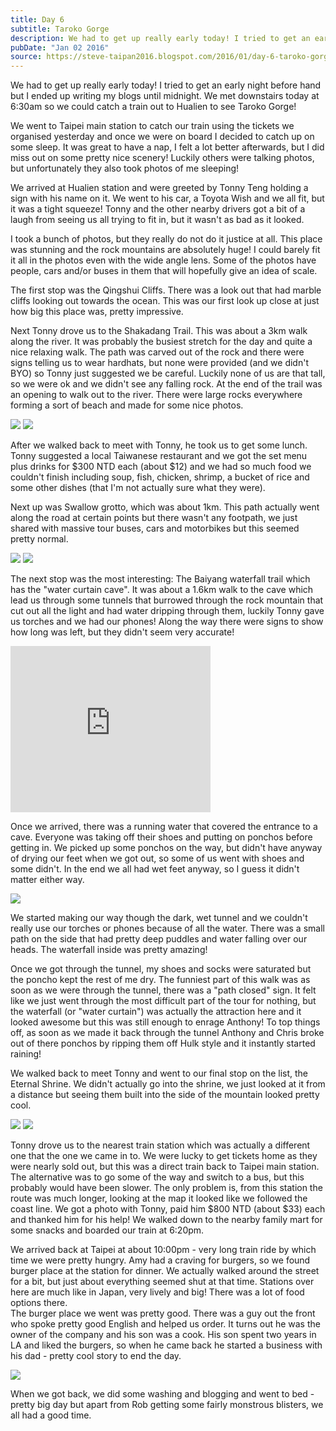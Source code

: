 ```yaml
---
title: Day 6
subtitle: Taroko Gorge
description: We had to get up really early today! I tried to get an early night before hand but I ended up writing my blogs until midnight. We met downs...
pubDate: "Jan 02 2016"
source: https://steve-taipan2016.blogspot.com/2016/01/day-6-taroko-gorge.html
---
```



We had to get up really early today! I tried to get an early night before hand but I ended up writing my blogs until midnight. We met downstairs today at 6:30am so we could catch a train out to Hualien to see Taroko Gorge!

We went to Taipei main station to catch our train using the tickets we organised yesterday and once we were on board I decided to catch up on some sleep. It was great to have a nap, I felt a lot better afterwards, but I did miss out on some pretty nice scenery! Luckily others were talking photos, but unfortunately they also took photos of me sleeping!

We arrived at Hualien station and were greeted by Tonny Teng holding a sign with his name on it. We went to his car, a Toyota Wish and we all fit, but it was a tight squeeze! Tonny and the other nearby drivers got a bit of a laugh from seeing us all trying to fit in, but it wasn't as bad as it looked.

I took a bunch of photos, but they really do not do it justice at all. This place was stunning and the rock mountains are absolutely huge! I could barely fit it all in the photos even with the wide angle lens. Some of the photos have people, cars and/or buses in them that will hopefully give an idea of scale.

The first stop was the Qingshui Cliffs. There was a look out that had marble cliffs looking out towards the ocean. This was our first look up close at just how big this place was, pretty impressive.

Next Tonny drove us to the Shakadang Trail. This was about a 3km walk along the river. It was probably the busiest stretch for the day and quite a nice relaxing walk. The path was carved out of the rock and there were signs telling us to wear hardhats, but none were provided (and we didn't BYO) so Tonny just suggested we be careful. Luckily none of us are that tall, so we were ok and we didn't see any falling rock. At the end of the trail was an opening to walk out to the river. There were large rocks everywhere forming a sort of beach and made for some nice photos.

<Grid>
  <Img src="2015-taiwan-japan/pmz1x5wj4r6hzzhptdzz" />
  <Img src="2015-taiwan-japan/qukvuqvziudbc0fkwfwa" />
</Grid>

After we walked back to meet with Tonny, he took us to get some lunch. Tonny suggested a local Taiwanese restaurant and we got the set menu plus drinks for $300 NTD each (about $12) and we had so much food we couldn't finish including soup, fish, chicken, shrimp, a bucket of rice and some other dishes (that I'm not actually sure what they were).

Next up was Swallow grotto, which was about 1km. This path actually went along the road at certain points but there wasn't any footpath, we just shared with massive tour buses, cars and motorbikes but this seemed pretty normal.

<Grid>
  <Img src="2015-taiwan-japan/xj3ded1i6quvv7akgyci" />
  <Img src="2015-taiwan-japan/m3jn7murvhowefxle2st" />
</Grid>

The next stop was the most interesting: The Baiyang waterfall trail which has the "water curtain cave". It was about a 1.6km walk to the cave which lead us through some tunnels that burrowed through the rock mountain that cut out all the light and had water dripping through them, luckily Tonny gave us torches and we had our phones! Along the way there were signs to show how long was left, but they didn't seem very accurate!

<iframe
  allowfullscreen=""
  data-thumbnail-src="https://i.ytimg.com/vi/hnYrR_5_Iqc/0.jpg"
  frameborder="0"
  height="266"
  src="https://www.youtube.com/embed/hnYrR_5_Iqc?feature=player_embedded"
  width="320"
></iframe>

Once we arrived, there was a running water that covered the entrance to a cave. Everyone was taking off their shoes and putting on ponchos before getting in. We picked up some ponchos on the way, but didn't have anyway of drying our feet when we got out, so some of us went with shoes and some didn't. In the end we all had wet feet anyway, so I guess it didn't matter either way.

<Img originalAspectRatio src="2015-taiwan-japan/isgmmnvzjmioaeqz6bwd" />

We started making our way though the dark, wet tunnel and we couldn't really use our torches or phones because of all the water. There was a small path on the side that had pretty deep puddles and water falling over our heads. The waterfall inside was pretty amazing!

Once we got through the tunnel, my shoes and socks were saturated but the poncho kept the rest of me dry. The funniest part of this walk was as soon as we were through the tunnel, there was a "path closed" sign. It felt like we just went through the most difficult part of the tour for nothing, but the waterfall (or "water curtain") was actually the attraction here and it looked awesome but this was still enough to enrage Anthony! To top things off, as soon as we made it back through the tunnel Anthony and Chris broke out of there ponchos by ripping them off Hulk style and it instantly started raining!

We walked back to meet Tonny and went to our final stop on the list, the Eternal Shrine. We didn't actually go into the shrine, we just looked at it from a distance but seeing them built into the side of the mountain looked pretty cool.

<Grid>
  <Img src="2015-taiwan-japan/yn39c1t9e9mkrsryxvrt" />
  <Img src="2015-taiwan-japan/awr8ogrgd8wgrqd7rlwk" />
</Grid>

Tonny drove us to the nearest train station which was actually a different one that the one we came in to. We were lucky to get tickets home as they were nearly sold out, but this was a direct train back to Taipei main station. The alternative was to go some of the way and switch to a bus, but this probably would have been slower. The only problem is, from this station the route was much longer, looking at the map it looked like we followed the coast line. We got a photo with Tonny, paid him $800 NTD (about $33) each and thanked him for his help! We walked down to the nearby family mart for some snacks and boarded our train at 6:20pm.

We arrived back at Taipei at about 10:00pm - very long train ride by which time we were pretty hungry. Amy had a craving for burgers, so we found burger place at the station for dinner. We actually walked around the street for a bit, but just about everything seemed shut at that time. Stations over here are much like in Japan, very lively and big! There was a lot of food options there.  
The burger place we went was pretty good. There was a guy out the front who spoke pretty good English and helped us order. It turns out he was the owner of the company and his son was a cook. His son spent two years in LA and liked the burgers, so when he came back he started a business with his dad - pretty cool story to end the day.

<Img originalAspectRatio src="2015-taiwan-japan/zeorvimwvp9u1evetfyu" />

When we got back, we did some washing and blogging and went to bed - pretty big day but apart from Rob getting some fairly monstrous blisters, we all had a good time.
